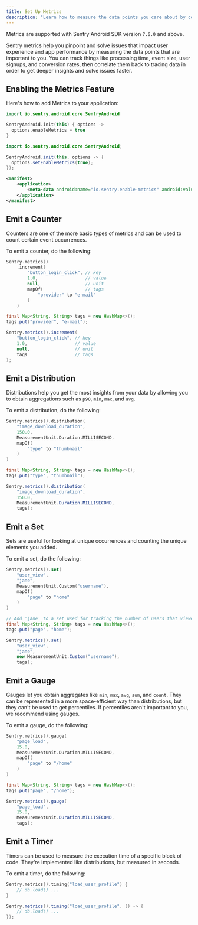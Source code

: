 ```yaml
---
title: Set Up Metrics
description: "Learn how to measure the data points you care about by configuring Metrics in your Android app."
---
```


<Include name="feature-stage-alpha-metrics.mdx" />
<Note>

Metrics are supported with Sentry Android SDK version `7.6.0` and above.

</Note>

Sentry metrics help you pinpoint and solve issues that impact user experience and app performance by measuring the data points that are important to you. You can track things like processing time, event size, user signups, and conversion rates, then correlate them back to tracing data in order to get deeper insights and solve issues faster.


## Enabling the Metrics Feature

Here's how to add Metrics to your application:

```Kotlin {filename:MyApplication.kt}
import io.sentry.android.core.SentryAndroid

SentryAndroid.init(this) { options ->
  options.enableMetrics = true
}
```

```Java {filename:MyApplication.java}
import io.sentry.android.core.SentryAndroid;

SentryAndroid.init(this, options -> {
  options.setEnableMetrics(true);
});
```

```xml {filename:AndroidManifest.xml}
<manifest>
    <application>
        <meta-data android:name="io.sentry.enable-metrics" android:value="true" />
    </application>
</manifest>
```

## Emit a Counter

Counters are one of the more basic types of metrics and can be used to count certain event occurrences.

To emit a counter, do the following:

```Kotlin
Sentry.metrics()
    .increment(
        "button_login_click", // key
        1.0,                  // value
        null,                 // unit
        mapOf(                // tags
            "provider" to "e-mail"
        )
    )
```

```Java
final Map<String, String> tags = new HashMap<>();
tags.put("provider", "e-mail");

Sentry.metrics().increment(
    "button_login_click", // key
    1.0,                  // value
    null,                 // unit
    tags                  // tags
);
```

## Emit a Distribution

Distributions help you get the most insights from your data by allowing you to obtain aggregations such as `p90`, `min`, `max`, and `avg`.

To emit a distribution, do the following:

```Kotlin
Sentry.metrics().distribution(
    "image_download_duration",
    150.0,
    MeasurementUnit.Duration.MILLISECOND,
    mapOf(
        "type" to "thumbnail"
    )
)
```

```java
final Map<String, String> tags = new HashMap<>();
tags.put("type", "thumbnail");

Sentry.metrics().distribution(
    "image_download_duration",
    150.0,
    MeasurementUnit.Duration.MILLISECOND,
    tags);
```

## Emit a Set

Sets are useful for looking at unique occurrences and counting the unique elements you added.

To emit a set, do the following:

```Kotlin
Sentry.metrics().set(
    "user_view",
    "jane",
    MeasurementUnit.Custom("username"),
    mapOf(
        "page" to "home"
    )
)
```

```Java
// Add 'jane' to a set used for tracking the number of users that viewed a page.
final Map<String, String> tags = new HashMap<>();
tags.put("page", "home");

Sentry.metrics().set(
    "user_view",
    "jane",
    new MeasurementUnit.Custom("username"),
    tags);
```

## Emit a Gauge

Gauges let you obtain aggregates like `min`, `max`, `avg`, `sum`, and `count`. They can be represented in a more space-efficient way than distributions, but they can't be used to get percentiles. If percentiles aren't important to you, we recommend using gauges.

To emit a gauge, do the following:

```Kotlin
Sentry.metrics().gauge(
    "page_load",
    15.0,
    MeasurementUnit.Duration.MILLISECOND,
    mapOf(
        "page" to "/home"
    )
)
```

```Java
final Map<String, String> tags = new HashMap<>();
tags.put("page", "/home");

Sentry.metrics().gauge(
    "page_load",
    15.0,
    MeasurementUnit.Duration.MILLISECOND,
    tags);
```

## Emit a Timer

Timers can be used to measure the execution time of a specific block of code. They're implemented like distributions, but measured in seconds.

To emit a timer, do the following:

```Kotlin
Sentry.metrics().timing("load_user_profile") {
    // db.load() ...
}
```

```Java
Sentry.metrics().timing("load_user_profile", () -> {
    // db.load() ...
});
```
